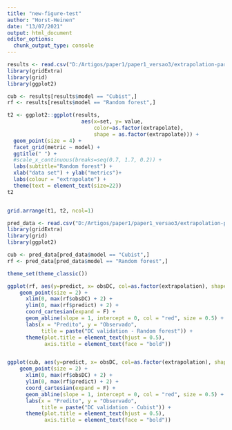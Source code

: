 ```yaml
---
title: "new-figure-test"
author: "Horst-Heinen"
date: "13/07/2021"
output: html_document
editor_options: 
  chunk_output_type: console
---
```


```r
results <- read.csv("D:/Artigos/paper1/paper1_versao3/extrapolation-parameters/results.csv", sep = ";")
library(gridExtra)
library(grid)
library(ggplot2)

cub <- results[results$model == "Cubist",]
rf <- results[results$model == "Random forest",]

t2 <- ggplot2::ggplot(results, 
                        aes(x=set, y= value, 
                            color=as.factor(extrapolate), 
                            shape = as.factor(extrapolate))) +
  geom_point(size = 4) +
  facet_grid(metric ~ model) +
  ggtitle(" ") +
  #scale_x_continuous(breaks=seq(0.7, 1.7, 0.2)) +
  labs(subtitle="Random forest") +
  xlab("data set") + ylab("metrics")+
  labs(colour = "extrapolate") +
  theme(text = element_text(size=22))
t2


grid.arrange(t1, t2, ncol=1)
```


```r
pred_data <- read.csv("D:/Artigos/paper1/paper1_versao3/extrapolation-parameters/dados_preditos.csv", sep = ";")
library(gridExtra)
library(grid)
library(ggplot2)

cub <- pred_data[pred_data$model == "Cubist",]
rf <- pred_data[pred_data$model == "Random forest",]

theme_set(theme_classic())

ggplot(rf, aes(y=predict, x= obsDC, col=as.factor(extrapolation), shape = extrapolation)) + 
    geom_point(size = 2) +
      xlim(0, max(rf$obsDC) + 2) +
      ylim(0, max(rf$predict) + 2) +
      coord_cartesian(expand = F) +
      geom_abline(slope = 1, intercept = 0, col = "red", size = 0.5) +
      labs(x = "Predito", y = "Observado",
           title = paste("DC validation - Random forest")) +
      theme(plot.title = element_text(hjust = 0.5),
            axis.title = element_text(face = "bold"))


ggplot(cub, aes(y=predict, x= obsDC, col=as.factor(extrapolation), shape = extrapolation)) + 
    geom_point(size = 2) +
      xlim(0, max(rf$obsDC) + 2) +
      ylim(0, max(rf$predict) + 2) +
      coord_cartesian(expand = F) +
      geom_abline(slope = 1, intercept = 0, col = "red", size = 0.5) +
      labs(x = "Predito", y = "Observado",
           title = paste("DC validation - Cubist")) +
      theme(plot.title = element_text(hjust = 0.5),
            axis.title = element_text(face = "bold"))

```